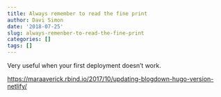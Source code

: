 ```yaml
---
title: Always remember to read the fine print
author: Davi Simon
date: '2018-07-25'
slug: always-remenber-to-read-the-fine-print
categories: []
tags: []
---
```


Very useful when your first deployment doesn't work. 

<https://maraaverick.rbind.io/2017/10/updating-blogdown-hugo-version-netlify/>
